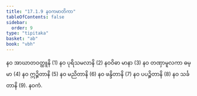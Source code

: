 ```yaml
---
title: "17.1.9 နဝကမာတိကာ"
tableOfContents: false
sidebar:
  order: 9
type: "tipitaka"
basket: "ab"
book: "vbh"
---
```



<DynamicBreadcrumb />

<Division number="840" book="vbh" e="ch" v="30" p="362">

<Paragraph number="2624" book="vbh">
နဝ အာဃာတဝတ္ထူနိ (1) နဝ ပုရိသမလာနိ (2) နဝဝိဓာ မာနာ (3) နဝ တဏှာမူလကာ ဓမ္မာ (4) နဝ ဣဉ္ဇိတာနိ (5) နဝ မညိတာနိ (6) နဝ ဖန္ဒိတာနိ (7) နဝ ပပဉ္စိတာနိ (8) နဝ သင်္ခတာနိ (9).

</Paragraph>
</Division>

<Paragraph number="2625" type="center" book="vbh">
နဝကံ.
</Paragraph>
